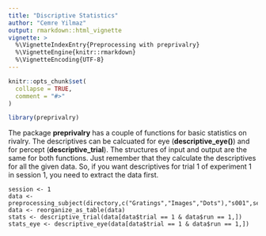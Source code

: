 ```yaml
---
title: "Discriptive Statistics"
author: "Cemre Yilmaz"
output: rmarkdown::html_vignette
vignette: >
  %\VignetteIndexEntry{Preprocessing with preprivalry}
  %\VignetteEngine{knitr::rmarkdown}
  %\VignetteEncoding{UTF-8}
---
```


```r
knitr::opts_chunk$set(
  collapse = TRUE,
  comment = "#>"
)
```

```r
library(preprivalry)
```

The package **preprivalry** has a couple of functions for basic statistics on rivalry. The descriptives can be calcuated for eye (**descriptive_eye()**) and for percept (**descriptive_trial**). The structures of input and output are the same for both functions. Just remember that they calculate the descriptives for all the given data. So, if you want descriptives for trial 1 of experiment 1 in session 1, you need to extract the data first.

```
session <- 1
data <- preprocessing_subject(directory,c("Gratings","Images","Dots"),"s001",session)
data <- reorganize_as_table(data)
stats <- descriptive_trial(data[data$trial == 1 & data$run == 1,])
stats_eye <- descriptive_eye(data[data$trial == 1 & data$run == 1,])
```

